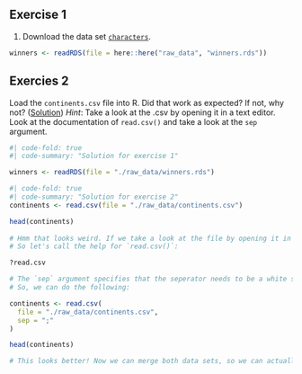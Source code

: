 ## Exercise 1
1. Download the data set [`characters`](). 

```r
winners <- readRDS(file = here::here("raw_data", "winners.rds"))
```


## Exercies 2
Load the `continents.csv` file into R. Did that work as expected? If not, why not? ([Solution](#Solution)) *Hint*: Take a look at the .csv by opening it in a text editor. Look at the documentation of `read.csv()` and take a look at the `sep` argument.


```r
#| code-fold: true
#| code-summary: "Solution for exercise 1"

winners <- readRDS(file = "./raw_data/winners.rds")
```

```r
#| code-fold: true
#| code-summary: "Solution for exercise 2"
continents <- read.csv(file = "./raw_data/continents.csv")

head(continents)
 
# Hmm that looks weird. If we take a look at the file by opening it in a text editor, we can see that the values are seperated by `;`. 
# So let's call the help for `read.csv()`:

?read.csv

# The `sep` argument specifies that the seperator needs to be a white space (meaning tabs, spaces ... - look at the details).  
# So, we can do the following:

continents <- read.csv(
  file = "./raw_data/continents.csv",
  sep = ";"
)

head(continents)

# This looks better! Now we can merge both data sets, so we can actually work with them.
```
